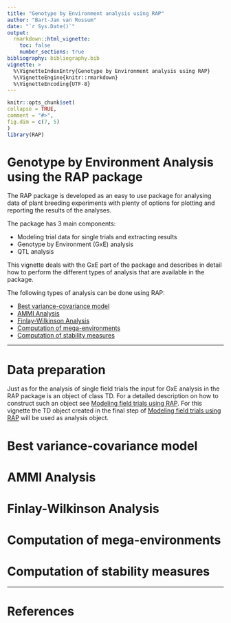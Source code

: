 ```yaml
---
title: "Genotype by Environment analysis using RAP"
author: "Bart-Jan van Rossum"
date: "`r Sys.Date()`"
output: 
  rmarkdown::html_vignette:
    toc: false
    number_sections: true
bibliography: bibliography.bib
vignette: >
  %\VignetteIndexEntry{Genotype by Environment analysis using RAP}
  %\VignetteEngine{knitr::rmarkdown}
  %\VignetteEncoding{UTF-8}
---
```

  
```r
knitr::opts_chunk$set(
collapse = TRUE,
comment = "#>",
fig.dim = c(7, 5)
)
library(RAP)
```

# Genotype by Environment Analysis using the RAP package

The RAP package is developed as an easy to use package for analysing data of 
plant breeding experiments with plenty of options for plotting and reporting 
the results of the analyses.  

The package has 3 main components:

* Modeling trial data for single trials and extracting results
* Genotype by Environment (GxE) analysis
* QTL analysis

This vignette deals with the GxE part of the package and describes in 
detail how to perform the different types of analysis that are available in the package.

The following types of analysis can be done using RAP:

* [Best variance-covariance model](#vc)
* [AMMI Analysis](#am)
* [Finlay-Wilkinson Analysis](#fw)
* [Computation of mega-environments](#me)
* [Computation of stability measures](#st)

---

# Data preparation

Just as for the analysis of single field trials the input for GxE analysis in the RAP package is an object of class TD. For a detailed description on how to construct such an object see [Modeling field trials using RAP](RAP.html). For this vignette the TD object created in the final step of [Modeling field trials using RAP](RAP.html) will be used as analysis object.

# Best variance-covariance model {#vc}

# AMMI Analysis {#am}

# Finlay-Wilkinson Analysis {#fw}

# Computation of mega-environments {#me}

# Computation of stability measures {#st}

----

# References
